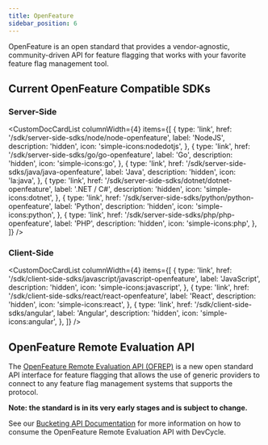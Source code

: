 ```yaml
---
title: OpenFeature
sidebar_position: 6
---
```



OpenFeature is an open standard that provides a vendor-agnostic, community-driven API for feature flagging that works with your favorite feature flag management tool.

## Current OpenFeature Compatible SDKs

### Server-Side

<CustomDocCardList
  columnWidth={4}
  items={[
    {
      type: 'link',
      href: '/sdk/server-side-sdks/node/node-openfeature',
      label: 'NodeJS',
      description: 'hidden',
      icon: 'simple-icons:nodedotjs',
    },
    {
      type: 'link',
      href: '/sdk/server-side-sdks/go/go-openfeature',
      label: 'Go',
      description: 'hidden',
      icon: 'simple-icons:go',
    },
    {
      type: 'link',
      href: '/sdk/server-side-sdks/java/java-openfeature',
      label: 'Java',
      description: 'hidden',
      icon: 'la:java',
    },
    {
      type: 'link',
      href: '/sdk/server-side-sdks/dotnet/dotnet-openfeature',
      label: '.NET / C#',
      description: 'hidden',
      icon: 'simple-icons:dotnet',
    },
    {
      type: 'link',
      href: '/sdk/server-side-sdks/python/python-openfeature',
      label: 'Python',
      description: 'hidden',
      icon: 'simple-icons:python',
    },
    {
      type: 'link',
      href: '/sdk/server-side-sdks/php/php-openfeature',
      label: 'PHP',
      description: 'hidden',
      icon: 'simple-icons:php',
    },
  ]}
/>

### Client-Side

<CustomDocCardList
  columnWidth={4}
  items={[
    {
      type: 'link',
      href: '/sdk/client-side-sdks/javascript/javascript-openfeature',
      label: 'JavaScript',
      description: 'hidden',
      icon: 'simple-icons:javascript',
    },
    {
      type: 'link',
      href: '/sdk/client-side-sdks/react/react-openfeature',
      label: 'React',
      description: 'hidden',
      icon: 'simple-icons:react',
    },
    {
      type: 'link',
      href: '/sdk/client-side-sdks/angular',
      label: 'Angular',
      description: 'hidden',
      icon: 'simple-icons:angular',
    },
  ]}
/>

## OpenFeature Remote Evaluation API

The [OpenFeature Remote Evaluation API (OFREP)](https://github.com/open-feature/protocol) is a new open standard
API interface for feature flagging that allows the use of generic providers to connect to any
feature flag management systems that supports the protocol.

**Note: the standard is in its very early stages and is subject to change.**

See our [Bucketing API Documentation](<https://docs.devcycle.com/bucketing-api/#tag/OpenFeature-Remote-Evaluation-API-(OFREP)>)
for more information on how to consume the OpenFeature Remote Evaluation API with DevCycle.
